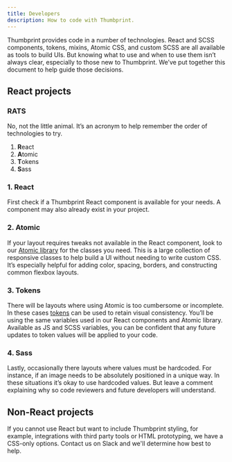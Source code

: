 ```yaml
---
title: Developers
description: How to code with Thumbprint.
---
```



Thumbprint provides code in a number of technologies. React and SCSS components, tokens, mixins, Atomic CSS, and custom SCSS are all available as tools to build UIs. But knowing what to use and when to use them isn’t always clear, especially to those new to Thumbprint. We’ve put together this document to help guide those decisions.

## React projects

### RATS

No, not the little animal. It’s an acronym to help remember the order of technologies to try.

1. **R**eact
2. **A**tomic
3. **T**okens
4. **S**ass

### 1. React

First check if a Thumbprint React component is available for your needs. A component may also already exist in your project.

### 2. Atomic

If your layout requires tweaks not available in the React component, look to our [Atomic library](/atomic/usage/) for the classes you need. This is a large collection of responsive classes to help build a UI without needing to write custom CSS. It’s especially helpful for adding color, spacing, borders, and constructing common flexbox layouts.

### 3. Tokens

There will be layouts where using Atomic is too cumbersome or incomplete. In these cases [tokens](/tokens/) can be used to retain visual consistency. You’ll be using the same variables used in our React components and Atomic library. Available as JS and SCSS variables, you can be confident that any future updates to token values will be applied to your code.

### 4. Sass

Lastly, occasionally there layouts where values must be hardcoded. For instance, if an image needs to be absolutely positioned in a unique way. In these situations it’s okay to use hardcoded values. But leave a comment explaining why so code reviewers and future developers will understand.

## Non-React projects

If you cannot use React but want to include Thumbprint styling, for example, integrations with third party tools or HTML prototyping, we have a CSS-only options. Contact us on Slack and we'll determine how best to help.
